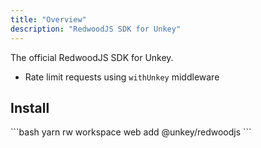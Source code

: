 ```yaml
---
title: "Overview"
description: "RedwoodJS SDK for Unkey"
---
```


The official RedwoodJS SDK for Unkey.

- Rate limit requests using `withUnkey` middleware

## Install

<Tabs>
  <Tab title="yarn">
  ```bash 
  yarn rw workspace web add @unkey/redwoodjs
  ```
  </Tab>
</Tabs>
